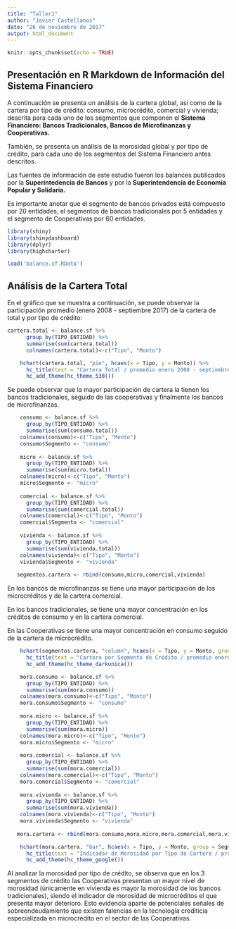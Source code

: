 ---
title: "Taller1"
author: "Javier Castellanos"
date: "26 de noviembre de 2017"
output: html_document
---

```{r setup, include=FALSE}
knitr::opts_chunk$set(echo = TRUE)
```

## Presentación en R Markdown de Información del Sistema Financiero
 
A continuación se presenta un análisis de la cartera global, así como de la cartera por tipo de crédito: consumo, microcrédito, comercial y vivienda; descrita para cada uno de los segmentos que componen el **Sistema Financiero: Bancos Tradicionales, Bancos de Microfinanzas y Cooperativas.** 

También, se presenta un análisis de la morosidad global y por tipo de crédito, para cada uno de los segmentos del Sistema Financiero antes descritos.

Las fuentes de información de este estudio fueron los balances publicados por la **Superintedencia de Bancos** y por la **Superintendencia de Economía Popular y Solidaria.**

Es importante anotar que el segmento de bancos privados está compuesto por 20 entidades, el segmentos de bancos tradicionales por 5 entidades y el segmento de Cooperativas por 60 entidades.

```{r echo=FALSE,include=FALSE}
library(shiny)
library(shinydashboard)
library(dplyr)
library(highcharter)
```

```{r echo=FALSE,include=FALSE}
load('balance.sf.RData')
```

## Análisis de la Cartera Total

En el gráfico que se muestra a continuación, se puede observar la participación
promedio (enero 2008 - septiembre 2017) de la cartera de total y por tipo de crédito:

```{r echo=FALSE}
cartera.total <- balance.sf %>%
      group_by(TIPO_ENTIDAD) %>%
      summarise(sum(cartera.total))
      colnames(cartera.total)<-c("Tipo", "Monto")
```

```{r echo=TRUE}
    hchart(cartera.total, "pie", hcaes(x = Tipo, y = Monto)) %>%
      hc_title(text = "Cartera Total / promedio enero 2008 - septiembre 2017") %>%
      hc_add_theme(hc_theme_538())
```

Se puede observar que la mayor participación de cartera la tienen los bancos tradicionales, seguido de las cooperativas y finalmente los bancos de microfinanzas.

```{r echo=TRUE}
    consumo <- balance.sf %>%
      group_by(TIPO_ENTIDAD) %>%
      summarise(sum(consumo.total))
    colnames(consumo)<-c("Tipo", "Monto")
    consumo$Segmento <- "consumo"
    
    micro <- balance.sf %>%
      group_by(TIPO_ENTIDAD) %>%
      summarise(sum(micro.total))
    colnames(micro)<-c("Tipo", "Monto")
    micro$Segmento <- "micro"
    
    comercial <- balance.sf %>%
      group_by(TIPO_ENTIDAD) %>%
      summarise(sum(comercial.total))
    colnames(comercial)<-c("Tipo", "Monto")
    comercial$Segmento <- "comercial"
    
    vivienda <- balance.sf %>%
      group_by(TIPO_ENTIDAD) %>%
      summarise(sum(vivienda.total))
    colnames(vivienda)<-c("Tipo", "Monto")
    vivienda$Segmento <- "vivienda"
    
   segmentos.cartera <- rbind(consumo,micro,comercial,vivienda)
```

En los bancos de microfinanzas se tiene una mayor participación de los microcréditos y de la cartera comercial.

En los bancos tradicionales, se tiene una mayor concentración en los créditos de consumo y en la cartera comercial.

En las Cooperativas se tiene una mayor concentración en consumo seguido de la cartera de microcrédito.

```{r echo=TRUE}
    hchart(segmentos.cartera, "column", hcaes(x = Tipo, y = Monto, group = Segmento)) %>%
      hc_title(text = "Cartera por Segmento de Crédito / promedio enero 2008 - septiembre 2017") %>%
      hc_add_theme(hc_theme_darkunica())
```

```{r echo=TRUE}
    mora.consumo <- balance.sf %>%
      group_by(TIPO_ENTIDAD) %>%
      summarise(sum(mora.consumo))
    colnames(mora.consumo)<-c("Tipo", "Monto")
    mora.consumo$Segmento <- "consumo"
    
    mora.micro <- balance.sf %>%
      group_by(TIPO_ENTIDAD) %>%
      summarise(sum(mora.micro))
    colnames(mora.micro)<-c("Tipo", "Monto")
    mora.micro$Segmento <- "micro"
    
    mora.comercial <- balance.sf %>%
      group_by(TIPO_ENTIDAD) %>%
      summarise(sum(mora.comercial))
    colnames(mora.comercial)<-c("Tipo", "Monto")
    mora.comercial$Segmento <- "comercial"
    
    mora.vivienda <- balance.sf %>%
      group_by(TIPO_ENTIDAD) %>%
      summarise(sum(mora.vivienda))
    colnames(mora.vivienda)<-c("Tipo", "Monto")
    mora.vivienda$Segmento <- "vivienda"
    
   mora.cartera <- rbind(mora.consumo,mora.micro,mora.comercial,mora.vivienda)
```

```{r echo=TRUE}
    hchart(mora.cartera, "bar", hcaes(x = Tipo, y = Monto, group = Segmento)) %>%
      hc_title(text = "Indicador de Morosidad por Tipo de Cartera / promedio enero 2008 - septiembre 2017") %>%
      hc_add_theme(hc_theme_google())
```

Al analizar la morosidad por tipo de crédito, se observa que en los 3 segmentos de crédito las Cooperativas presentan un mayor nivel de morosidad (únicamente en vivienda es mayor la morosidad de los bancos tradicionales), siendo el indicador de morosidad de microcréditos el que presenta mayor deterioro. 
Esto evidencia aparte de potenciales señales de sobreendeudamiento que existen falencias en la tecnología crediticia especializada en microcrédito en el sector de las Cooperativas.
